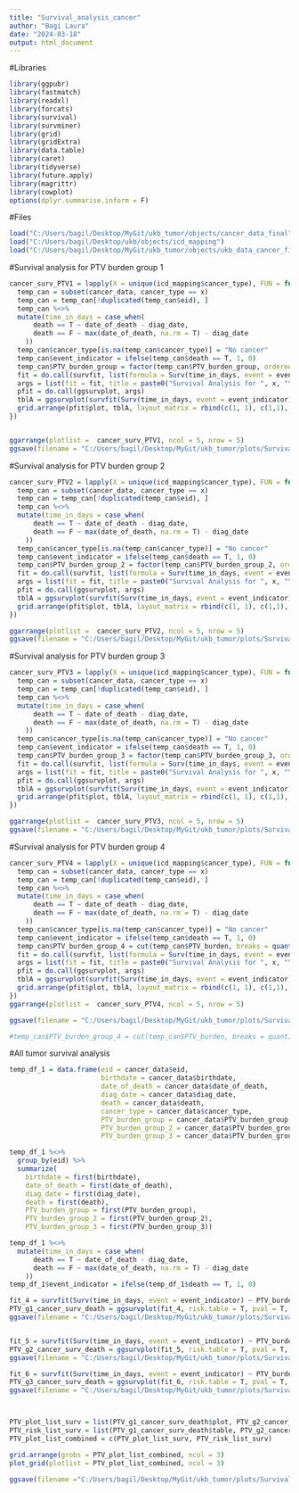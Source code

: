 ```yaml
---
title: "Survival_analysis_cancer"
author: "Bagi Laura"
date: "2024-03-18"
output: html_document
---
```


#Libraries
```r
library(ggpubr)
library(fastmatch)
library(readxl)
library(forcats)
library(survival)
library(survminer)
library(grid)
library(gridExtra)
library(data.table)
library(caret)
library(tidyverse)
library(future.apply)
library(magrittr)
library(cowplot)
options(dplyr.summarise.inform = F)

```

#Files
```r
load("C:/Users/bagil/Desktop/MyGit/ukb_tumor/objects/cancer_data_final")
load("C:/Users/bagil/Desktop/ukb/objects/icd_mapping")
load("C:/Users/bagil/Desktop/MyGit/ukb_tumor/objects/ukb_data_cancer_final")

```


#Survival analysis for PTV burden group 1
```r
cancer_surv_PTV1 = lapply(X = unique(icd_mapping$cancer_type), FUN = function(x){
  temp_can = subset(cancer_data, cancer_type == x)
  temp_can = temp_can[!duplicated(temp_can$eid), ]
  temp_can %<>% 
  mutate(time_in_days = case_when(
      death == T ~ date_of_death - diag_date,
      death == F ~ max(date_of_death, na.rm = T) - diag_date
    ))
  temp_can$cancer_type[is.na(temp_can$cancer_type)] = "No cancer"
  temp_can$event_indicator = ifelse(temp_can$death == T, 1, 0)
  temp_can$PTV_burden_group = factor(temp_can$PTV_burden_group, ordered = T)
  fit = do.call(survfit, list(formula = Surv(time_in_days, event = event_indicator) ~ PTV_burden_group,data = temp_can))
  args = list(fit = fit, title = paste0("Survival Analysis for ", x, "\n(N=", nrow(temp_can), ")"), pval = T, legend = "none")
  pfit = do.call(ggsurvplot, args)
  tblA = ggsurvplot(survfit(Surv(time_in_days, event = event_indicator) ~ PTV_burden_group, data = temp_can), risk.table = T, tables.theme = clean_theme())$table
  grid.arrange(pfit$plot, tblA, layout_matrix = rbind(c(1, 1), c(1,1), c(2, 2)))
})


ggarrange(plotlist =  cancer_surv_PTV1, ncol = 5, nrow = 5)
ggsave(filename = "C:/Users/bagil/Desktop/MyGit/ukb_tumor/plots/Survival/PTV_burden_g1_surv_cancer.jpg", width = 100, height = 50, units = "cm", dpi = 300)


```

#Survival analysis for PTV burden group 2
```r

cancer_surv_PTV2 = lapply(X = unique(icd_mapping$cancer_type), FUN = function(x){
  temp_can = subset(cancer_data, cancer_type == x)
  temp_can = temp_can[!duplicated(temp_can$eid), ]
  temp_can %<>% 
  mutate(time_in_days = case_when(
      death == T ~ date_of_death - diag_date,
      death == F ~ max(date_of_death, na.rm = T) - diag_date
    ))
  temp_can$cancer_type[is.na(temp_can$cancer_type)] = "No cancer"
  temp_can$event_indicator = ifelse(temp_can$death == T, 1, 0)
  temp_can$PTV_burden_group_2 = factor(temp_can$PTV_burden_group_2, ordered = T)
  fit = do.call(survfit, list(formula = Surv(time_in_days, event = event_indicator) ~ PTV_burden_group_2, data = temp_can))
  args = list(fit = fit, title = paste0("Survival Analysis for ", x, "\n(N=", nrow(temp_can), ")"), pval = T, legend = "none")
  pfit = do.call(ggsurvplot, args)
  tblA = ggsurvplot(survfit(Surv(time_in_days, event = event_indicator) ~ PTV_burden_group_2, data = temp_can), risk.table = T, tables.theme = clean_theme())$table
  grid.arrange(pfit$plot, tblA, layout_matrix = rbind(c(1, 1), c(1,1), c(2, 2)))
})

ggarrange(plotlist =  cancer_surv_PTV2, ncol = 5, nrow = 5)
ggsave(filename = "C:/Users/bagil/Desktop/MyGit/ukb_tumor/plots/Survival/PTV_burden_g2_surv_cancer.jpg", width = 100, height = 50, units = "cm", dpi = 300)

```

#Survival analysis for PTV burden group 3
```r

cancer_surv_PTV3 = lapply(X = unique(icd_mapping$cancer_type), FUN = function(x){
  temp_can = subset(cancer_data, cancer_type == x)
  temp_can = temp_can[!duplicated(temp_can$eid), ]
  temp_can %<>% 
  mutate(time_in_days = case_when(
      death == T ~ date_of_death - diag_date,
      death == F ~ max(date_of_death, na.rm = T) - diag_date
    ))
  temp_can$cancer_type[is.na(temp_can$cancer_type)] = "No cancer"
  temp_can$event_indicator = ifelse(temp_can$death == T, 1, 0)
  temp_can$PTV_burden_group_3 = factor(temp_can$PTV_burden_group_3, ordered = T)
  fit = do.call(survfit, list(formula = Surv(time_in_days, event = event_indicator) ~ PTV_burden_group_3, data = temp_can))
  args = list(fit = fit, title = paste0("Survival Analysis for ", x, "\n(N=", nrow(temp_can), ")"), pval = T, legend = "none")
  pfit = do.call(ggsurvplot, args)
  tblA = ggsurvplot(survfit(Surv(time_in_days, event = event_indicator) ~ PTV_burden_group_3, data = temp_can), risk.table = T, tables.theme = clean_theme())$table
  grid.arrange(pfit$plot, tblA, layout_matrix = rbind(c(1, 1), c(1,1), c(2, 2)))
})

ggarrange(plotlist =  cancer_surv_PTV3, ncol = 5, nrow = 5)
ggsave(filename = "C:/Users/bagil/Desktop/MyGit/ukb_tumor/plots/Survival/PTV_burden_g3_surv_cancer.jpg", width = 100, height = 50, units = "cm", dpi = 300)


```

#Survival analysis for PTV burden group 4
```r

cancer_surv_PTV4 = lapply(X = unique(icd_mapping$cancer_type), FUN = function(x){
  temp_can = subset(cancer_data, cancer_type == x)
  temp_can = temp_can[!duplicated(temp_can$eid), ]
  temp_can %<>% 
  mutate(time_in_days = case_when(
      death == T ~ date_of_death - diag_date,
      death == F ~ max(date_of_death, na.rm = T) - diag_date
    ))
  temp_can$cancer_type[is.na(temp_can$cancer_type)] = "No cancer"
  temp_can$event_indicator = ifelse(temp_can$death == T, 1, 0)
  temp_can$PTV_burden_group_4 = cut(temp_can$PTV_burden, breaks = quantile(temp_can$PTV_burden, c(0, 0.05, 0.95, 1)), labels = c("Low", "Medium","High"), include.lowest = T, right = T)
  fit = do.call(survfit, list(formula = Surv(time_in_days, event = event_indicator) ~ PTV_burden_group_4, data = temp_can))
  args = list(fit = fit, title = paste0("Survival Analysis for ", x, "\n(N=", nrow(temp_can), ")"), pval = T, legend = "none")
  pfit = do.call(ggsurvplot, args)
  tblA = ggsurvplot(survfit(Surv(time_in_days, event = event_indicator) ~ PTV_burden_group_4, data = temp_can), risk.table = T, tables.theme = clean_theme())$table
  grid.arrange(pfit$plot, tblA, layout_matrix = rbind(c(1, 1), c(1,1), c(2, 2)))
})
ggarrange(plotlist =  cancer_surv_PTV4, ncol = 5, nrow = 5)

ggsave(filename = "C:/Users/bagil/Desktop/MyGit/ukb_tumor/plots/Survival/PTV_burden_g4_surv_cancer.jpg", width = 100, height = 50, units = "cm", dpi = 300)

#temp_can$PTV_burden_group_4 = cut(temp_can$PTV_burden, breaks = quantile(temp_can$PTV_burden, c(0, 0.01, 0.99, 1)), labels = c("Low", "Medium","High"), include.lowest = T, right = T)

```

#All tumor survival analysis
```r
temp_df_1 = data.frame(eid = cancer_data$eid,
                       birthdate = cancer_data$birthdate,
                       date_of_death = cancer_data$date_of_death,
                       diag_date = cancer_data$diag_date,
                       death = cancer_data$death,
                       cancer_type = cancer_data$cancer_type,
                       PTV_burden_group = cancer_data$PTV_burden_group,
                       PTV_burden_group_2 = cancer_data$PTV_burden_group_2,
                       PTV_burden_group_3 = cancer_data$PTV_burden_group_3)

temp_df_1 %<>%
  group_by(eid) %>%
  summarize(
    birthdate = first(birthdate),
    date_of_death = first(date_of_death),
    diag_date = first(diag_date),
    death = first(death),
    PTV_burden_group = first(PTV_burden_group),
    PTV_burden_group_2 = first(PTV_burden_group_2),
    PTV_burden_group_3 = first(PTV_burden_group_3))

temp_df_1 %<>% 
  mutate(time_in_days = case_when(
      death == T ~ date_of_death - diag_date,
      death == F ~ max(date_of_death, na.rm = T) - diag_date
    ))
temp_df_1$event_indicator = ifelse(temp_df_1$death == T, 1, 0)

fit_4 = survfit(Surv(time_in_days, event = event_indicator) ~ PTV_burden_group, data = temp_df_1)
PTV_g1_cancer_surv_death = ggsurvplot(fit_4, risk.table = T, pval = T, tables.theme = clean_theme(), title = paste0("Survival Analysis for Tumors (PTV burden group 1)"))
ggsave(filename = "C:/Users/bagil/Desktop/MyGit/ukb_tumor/plots/Survival/PTV_g1_tumor_surv.jpg", plot = PTV_g1_cancer_surv_death$plot, width = 60, height = 30, units = "cm", dpi = 300)


fit_5 = survfit(Surv(time_in_days, event = event_indicator) ~ PTV_burden_group_2, data = temp_df_1)
PTV_g2_cancer_surv_death = ggsurvplot(fit_5, risk.table = T, pval = T, tables.theme = clean_theme(), title = paste0("Survival Analysis for Tumors (PTV burden group 2)"))
ggsave(filename = "C:/Users/bagil/Desktop/MyGit/ukb_tumor/plots/Survival/PTV_g2_tumor_surv.jpg", plot = PTV_g2_cancer_surv_death$plot, width = 60, height = 30, units = "cm", dpi = 300)

fit_6 = survfit(Surv(time_in_days, event = event_indicator) ~ PTV_burden_group_3, data = temp_df_1)
PTV_g3_cancer_surv_death = ggsurvplot(fit_6, risk.table = T, pval = T, tables.theme = clean_theme(), title = paste0("Survival Analysis for Tumors (PTV burden group 3)"))
ggsave(filename = "C:/Users/bagil/Desktop/MyGit/ukb_tumor/plots/Survival/PTV_g3_tumor_surv.jpg", plot = PTV_g3_cancer_surv_death$plot, width = 60, height = 30, units = "cm", dpi = 300)



PTV_plot_list_surv = list(PTV_g1_cancer_surv_death$plot, PTV_g2_cancer_surv_death$plot, PTV_g3_cancer_surv_death$plot)
PTV_risk_list_surv = list(PTV_g1_cancer_surv_death$table, PTV_g2_cancer_surv_death$table, PTV_g3_cancer_surv_death$table)
PTV_plot_list_combined = c(PTV_plot_list_surv, PTV_risk_list_surv)

grid.arrange(grobs = PTV_plot_list_combined, ncol = 3)
plot_grid(plotlist = PTV_plot_list_combined, ncol = 3)

ggsave(filename ="C:/Users/bagil/Desktop/MyGit/ukb_tumor/plots/Survival/PTV_cancer_all_surv.jpg", width = 100, height = 50, units = "cm", dpi = 300 )


```


```r


```


```r


```

